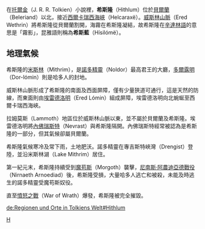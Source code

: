 在[[托爾金|托爾金]]（J. R. R. Tolkien）小說裡，'''希斯隆'''（Hithlum）位於[[貝爾蘭|貝爾蘭]]（Beleriand）以北，接近[[西爾卡瑞西海峽|西爾卡瑞西海峽]]（Helcaraxë）。[[威斯林山脈|威斯林山脈]]（Ered Wethrin）將希斯隆從貝爾蘭割開，海霧在希斯隆凝結，故希斯隆在[[辛達林語|辛達林語]]的意思是「霧影」，昆雅語則稱為'''希斯藍'''（Hísilómë）。

==地理氣候==
希斯隆的[[米斯林|米斯林]]（Mithrim），是[[諾多精靈|諾多精靈]]（Noldor）最高君王的大廳，[[多爾露明|多爾露明]]（Dor-lómin）則是哈多人的封地。

威斯林山脈形成了希斯隆的南面及西面屏障，僅有少量狹道可通行，這是天然的防線，而東面則由[[埃雷德洛明|埃雷德洛明]]（Ered Lómin）組成屏障，埃雷德洛明向北蜿蜒至西爾卡瑞西海峽。

拉姆莫斯（Lammoth）地區位於威斯林山脈以東，並不屬於貝爾蘭及希斯隆。埃雷德洛明將[[內佛瑞斯特|內佛瑞斯特]]（Nevrast）與希斯隆隔開。內佛瑞斯特經常被認為是希斯隆的一部分，但其氣候卻屬貝爾蘭。

希斯隆氣候寒冷及常下雨，土地肥沃。諾多精靈在專吉斯特峽灣（Drengist）登陸，並沿米斯林湖（Lake Mithrim）居住。

第一紀元末，希斯隆持續受到[[魔苟斯|魔苟斯]]（Morgoth）襲擊，[[尼南斯·阿農迪亞德戰役|尼南斯·阿農迪亞德戰役]]（Nirnaeth Arnoediad）後，希斯隆受損，大量哈多人逃亡和被殺，未能及時逃生的諾多精靈受魔苟斯奴役。

直至[[憤怒之戰|憤怒之戰]]（War of Wrath）爆發，希斯隆被完全摧毀。

{{Arda Realms Age1}}

[[Category:中土大陸的地理|H]]

[[de:Regionen_und_Orte_in_Tolkiens_Welt#Hithlum|de:Regionen und Orte in Tolkiens Welt#Hithlum]]